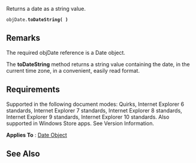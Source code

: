 Returns a date as a string value.

 objDate.'''toDateString( )'''

==Remarks==
The required objDate reference is a Date object.

The '''toDateString''' method returns a string value containing the date, in the current time zone, in a convenient, easily read format.


==Requirements==
Supported in the following document modes: Quirks, Internet Explorer 6 standards, Internet Explorer 7 standards, Internet Explorer 8 standards, Internet Explorer 9 standards, Internet Explorer 10 standards. Also supported in Windows Store apps. See Version Information.

'''Applies To''' : [[Date|Date Object]]


==See Also==

              

              
